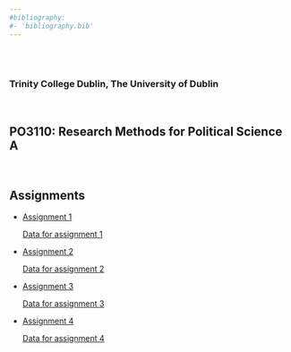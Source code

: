 ```yaml
---
#bibliography:
#- 'bibliography.bib'
---
```


<br>
<br>

### Trinity College Dublin, The University of Dublin

<br>

## **PO3110: Research Methods for Political Science A**

<br>

## \center Assignments


- [Assignment 1](POU33011/Assignments/MT_HW1.pdf)

     [Data for assignment 1](POU33011/Assignments/Dataset_HE_MT03.sav)

- [Assignment 2](POU33011/Assignments/MT_HW2.pdf)

     [Data for assignment 2](POU33011/Assignments/Dataset_MT_HW2.sav)


- [Assignment 3](POU33011/Assignments/MT_HW3.pdf)

     [Data for assignment 3](POU33011/Assignments/MT08_Data_INES.sav)


- [Assignment 4](POU33011/Assignments/MT_HW4.pdf)

     [Data for assignment 4](POU33011/Assignments/Norris.sav)
